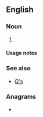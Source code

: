 {{also|qs|Qs|Q's}}
==English==

===Noun===
{{head|en|noun form}}

# {{plural of|q|lang=en}}

====Usage notes====
{{U:en:plurals of letters}}

===See also===
* [[Q's]]

===Anagrams===
* {{anagrams|en|a=qs|SQ|sq|sq.}}